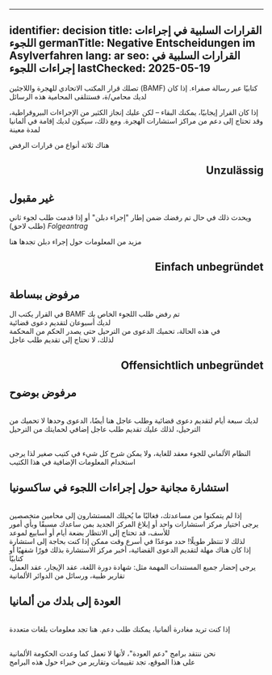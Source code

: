 ----
identifier: decision
title: ﺍﻟﻘﺮﺍﺭﺍﺕ ﺍﻟﺴﻠﺒﻴﺔ ﻓﻲ ﺇﺟﺮﺍﺀﺍﺕ ﺍﻟﻠﺠﻮﺀ
germanTitle: Negative Entscheidungen im Asylverfahren
lang: ar
seo: ﺍﻟﻘﺮﺍﺭﺍﺕ ﺍﻟﺴﻠﺒﻴﺔ ﻓﻲ ﺇﺟﺮﺍﺀﺍﺕ ﺍﻟﻠﺠﻮﺀ
lastChecked: 2025-05-19
---

تصلك قرار المكتب الاتحادي للهجرة واللاجئين
(BAMF)
كتابيًا عبر رسالة صفراء. إذا كان لديك محامي/ة، فستتلقى المحامية هذه الرسائل

إذا كان القرار إيجابيًا، يمكنك البقاء – لكن عليك إنجاز الكثير من الإجراءات البيروقراطية، وقد تحتاج إلى دعم من مراكز استشارات الهجرة. ومع ذلك، سيكون لديك إقامة في ألمانيا لمدة معينة

هناك ثلاثة أنواع من قرارات الرفض

## <p align="right">Unzulässig</p>
## غير مقبول 

ويحدث ذلك في حال تم رفضك ضمن إطار "إجراء دبلن" أو إذا قدمت طلب لجوء ثاني (طلب لاحق)
*Folgeantrag*

مزيد من المعلومات حول إجراء دبلن تجدها هنا
<InternalShortLink identifier="dublin" />


## <p align="right">Einfach unbegründet</p> 
## مرفوض ببساطة

في القرار يكتب ال
BAMF
تم رفض طلب اللجوء الخاص بك 
<br/> لديك أسبوعان لتقديم دعوى قضائية
<br/> في هذه الحالة، تحميك الدعوى من الترحيل حتى يصدر الحكم من المحكمة
<br/> لذلك، لا تحتاج إلى تقديم طلب عاجل

## <p align="right">Offensichtlich unbegründet</p> 
## مرفوض بوضوح

<br/> لديك سبعة أيام لتقديم دعوى قضائية وطلب عاجل
هنا أيضًا، الدعوى وحدها لا تحميك من الترحيل، لذلك عليك تقديم طلب عاجل إضافي لحمايتك من الترحيل

<Block identifier="get-legal-advice" />

<br/>النظام الألماني للجوء معقد للغاية، ولا يمكن شرح كل شيء في كتيب صغير
لذا يرجى استخدام المعلومات الإضافية في هذا الكتيب

<InternalShortLink identifier="procedure" />

## استشارة مجانية حول إجراءات اللجوء في ساكسونيا

<block identifier="Counselling_addresses" />

<br/> إذا لم يتمكنوا من مساعدتك، فغالبًا ما يُحيلك المستشارون إلى محامين متخصصين 
<br/> يرجى اختيار مركز استشارات واحد أو إبلاغ المركز الجديد بمن ساعدك مسبقًا وبأي أمور 
<br/> للأسف، قد تحتاج إلى الانتظار بضعة أيام أو أسابيع لموعد
<br/> لذلك لا تنتظر طويلًا! حدد موعدًا في أسرع وقت ممكن إذا كنت بحاجة إلى استشارة
<br/> إذا كان هناك مهلة لتقديم الدعوى القضائية، أخبر مركز الاستشارة بذلك فورًا شفهيًا أو كتابيًا
<br/> يرجى إحضار جميع المستندات المهمة مثل: شهادة دورة اللغة، عقد الإيجار، عقد العمل، تقارير طبية، ورسائل من الدوائر الألمانية

## العودة إلى بلدك من ألمانيا
<br/> إذا كنت تريد مغادرة ألمانيا، يمكنك طلب دعم. هنا تجد معلومات بلغات متعددة

<ExternalShortLink identifier="return" />

<br/> نحن ننتقد برامج "دعم العودة"، لأنها لا تعمل كما ﻭﻋﺪﺕ الحكومة الألمانية
<br/> على هذا الموقع، تجد تقييمات وتقارير من خبراء حول هذه البرامج

<ExternalShortLink identifier="return-watch" />
